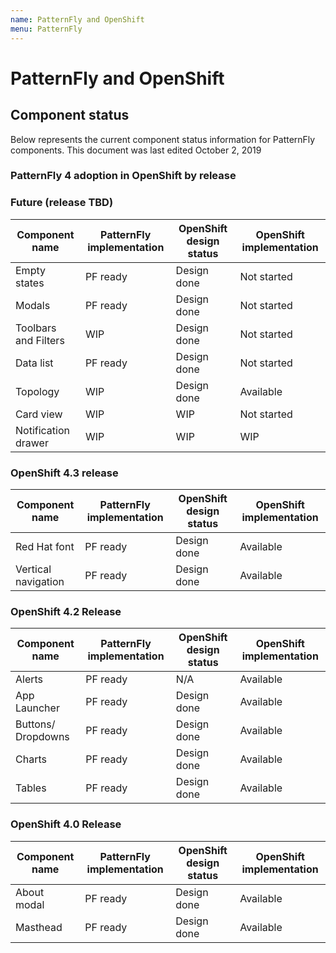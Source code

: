 ```yaml
---
name: PatternFly and OpenShift
menu: PatternFly
---
```


# PatternFly and OpenShift

## Component status

Below represents the current component status information for PatternFly components.
This document was last edited October 2, 2019

### PatternFly 4 adoption in OpenShift by release

### Future (release TBD)

| Component name            | PatternFly implementation  | OpenShift design status     | OpenShift implementation     |
| ------------------------- | ------------------ |------------------ | ---|
| Empty states	|PF ready |	Design done| 	Not started
|Modals|	PF ready |	Design done |	Not started
|Toolbars and Filters	|WIP 	|Design done |	Not started
|Data list |	PF ready 	| Design done |	Not started
| Topology | WIP | Design done | 	Available
| Card view |  WIP |  WIP |Not started
| Notification drawer | WIP | WIP | WIP

### OpenShift 4.3 release
| Component name            | PatternFly implementation  | OpenShift design status     | OpenShift implementation     |
| ------------------------- | ------------------ |------------------ | ---|
|Red Hat font	|PF ready |	Design done |	Available|
|Vertical navigation	|PF ready |	Design done |	Available |

### OpenShift 4.2 Release
| Component name            | PatternFly implementation  | OpenShift design status     | OpenShift implementation     |
| ------------------------- | ------------------ |------------------ | ---|
|Alerts |	PF ready |	N/A	| Available |
| App Launcher	| PF ready | 	Design done 	| Available|
|Buttons/ Dropdowns	|PF ready 	|Design done |	Available |
|Charts |	PF ready |	Design done |	Available|
|Tables	|PF ready |	Design done 	|Available|

### OpenShift 4.0 Release
| Component name            | PatternFly implementation  | OpenShift design status     | OpenShift implementation     |
| ------------------------- | ------------------ |------------------ | ---|
|About modal	 | PF ready 	| Design done |Available |
|Masthead	|PF ready |	Design done 	|Available

